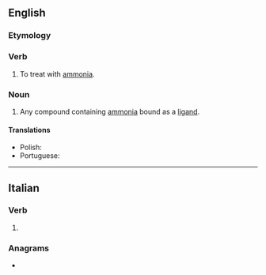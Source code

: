 ==English==

===Etymology===
{{suffix|en|ammonia|ate}}

===Verb===
{{en-verb}}

# {{lb|en|transitive}} To treat with [[ammonia]].

===Noun===
{{en-noun}}

# {{lb|en|inorganic chemistry}} Any compound containing [[ammonia]] bound as a [[ligand]].

====Translations====
{{trans-top|any compound containing ammonia bound as a ligand}}
* Polish: {{t|pl|amoniakat|m}} {{qualifier|when referring to ammoniated salts}}
* Portuguese: {{t|pt|amoniato|m}}
{{trans-mid}}
{{trans-bottom}}

----

==Italian==

===Verb===
{{head|it|verb form}}

# {{inflection of|it|ammonire||2|p|pres|subj}}

===Anagrams===
* {{anagrams|it|a=aaeimmnot|ammoinate}}